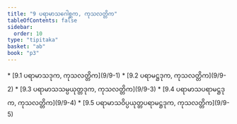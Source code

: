 ```yaml
---
title: "9 ပရာမာသဂေါစ္ဆက, ကုသလတ္တိက"
tableOfContents: false
sidebar:
  order: 10
type: "tipitaka"
basket: "ab"
book: "p3"
---
```



<DynamicBreadcrumb />



<TableOfContents book="p3" section="9">
* [9.1 ပရာမာသဒုက, ကုသလတ္တိက](9/9-1)
* [9.2 ပရာမဋ္ဌဒုက, ကုသလတ္တိက](9/9-2)
* [9.3 ပရာမာသသမ္ပယုတ္တဒုက, ကုသလတ္တိက](9/9-3)
* [9.4 ပရာမာသပရာမဋ္ဌဒုက, ကုသလတ္တိက](9/9-4)
* [9.5 ပရာမာသဝိပ္ပယုတ္တပရာမဋ္ဌဒုက, ကုသလတ္တိက](9/9-5)
</TableOfContents>